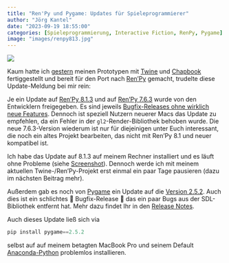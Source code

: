```yaml
---
title: "Ren'Py und Pygame: Updates für Spieleprogrammierer"
author: "Jörg Kantel"
date: "2023-09-19 18:55:00"
categories: [Spieleprogrammierung, Interactive Fiction, RenPy, Pygame]
image: "images/renpy813.jpg"
---
```


[![](images/renpy813-b.jpg)](https://www.flickr.com/photos/schockwellenreiter/53199319995/)

Kaum hatte ich [gestern](https://kantel.github.io/posts/2023091801_berlin_attack_twine/) meinen Prototypen mit [Twine](http://cognitiones.kantel-chaos-team.de/multimedia/spieleprogrammierung/twine2.html) und [Chapbook](https://klembot.github.io/chapbook/guide/) fertiggestellt und bereit für den Port nach [Ren'Py](http://cognitiones.kantel-chaos-team.de/multimedia/spieleprogrammierung/renpy.html) gemacht, trudelte diese Update-Meldung bei mir rein:

Je ein Update auf [Ren'Py 8.1.3](https://www.renpy.org/release/8.1.3) und auf [Ren'Py 7.6.3](https://www.renpy.org/release/7.6.3) wurde von den Entwicklern freigegeben. Es sind jeweils [Bugfix-Releases ohne wirklich neue Features](https://www.renpy.org/doc/html/changelog.html). Dennoch ist speziell Nutzern neuerer Macs das Update zu empfehlen, da ein Fehler in der `gl2`-Render-Bibliothek behoben wurde. Die neue 7.6.3-Version wiederum ist nur für diejeinigen unter Euch interessant, die noch ein altes Projekt bearbeiten, das nicht mit Ren'Py 8.1 und neuer kompatibel ist.

Ich habe das Update auf 8.1.3 auf meinem Rechner installiert und es läuft ohne Probleme (siehe [Screenshot](https://www.flickr.com/photos/schockwellenreiter/53199319995/)). Dennoch werde ich mit meinem aktuellen Twine-/Ren'Py-Projekt erst einmal ein paar Tage pausieren (dazu im nächsten Beitrag mehr).

Außerdem gab es noch von [Pygame](http://cognitiones.kantel-chaos-team.de/multimedia/spieleprogrammierung/pygame.html) ein Update auf die [Version 2.5.2](https://www.pygame.org/news/2023/9/pygame-2-5-2-yet-another-bug-fix-release). Auch dies ist ein schlichtes 🦋 Bugfix-Release 🍄 das ein paar Bugs aus der SDL-Bibliothek entfernt hat. Mehr dazu findet Ihr in den [Release Notes](https://github.com/pygame/pygame/releases/tag/2.5.2).

Auch dieses Update ließ sich via

~~~python
pip install pygame==2.5.2
~~~

selbst auf auf meinem betagten MacBook Pro und seinem Default [Anaconda-Python](http://cognitiones.kantel-chaos-team.de/programmierung/python/anaconda.html) problemlos installieren. 